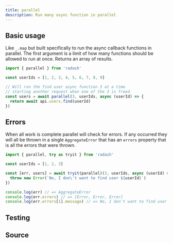 ```yaml
---
title: parallel
description: Run many async function in parallel
---
```



## Basic usage

Like `_.map` but built specifically to run the async callback functions
in parallel. The first argument is a limit of how many functions should
be allowed to run at once. Returns an array of results.

```ts
import { parallel } from 'radash'

const userIds = [1, 2, 3, 4, 5, 6, 7, 8, 9]

// Will run the find user async function 3 at a time
// starting another request when one of the 3 is freed
const users = await parallel(3, userIds, async (userId) => {
  return await api.users.find(userId)
})
```

## Errors

When all work is complete parallel will check for errors. If any
occurred they will all be thrown in a single `AggregateError` that 
has an `errors` property that is all the errors that were thrown.

```ts
import { parallel, try as tryit } from 'radash'

const userIds = [1, 2, 3]

const [err, users] = await tryit(parallel)(3, userIds, async (userId) => {
  throw new Error(`No, I don\'t want to find user ${userId}`)
})

console.log(err) // => AggregateError
console.log(err.errors) // => [Error, Error, Error]
console.log(err.errors[1].message) // => No, I don't want to find user 2
```

## Testing

<TestingLinkAndPreview module="async" func="parallel" />

## Source

<SourceLinkAndPreview module="async" func="parallel" />
